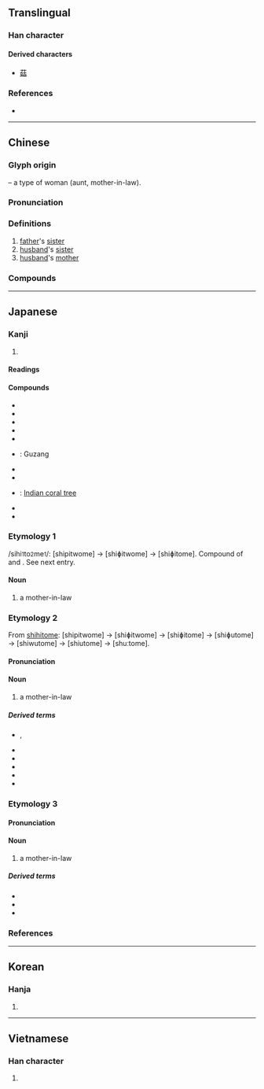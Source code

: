 {{character info/new}}
{{also|菇}}
==Translingual==

===Han character===
{{Han char|rn=38|rad=女|as=05|sn=8|four=44460|canj=VJR|ids=⿰女古}}

====Derived characters====
* [[菇]]

===References===
* {{Han ref|kx=0258.320|dkj=06174|dj=0524.060|hdz=21035.040|uh=59D1|ud=22993|bh=A968|bd=43368}}

----

==Chinese==
{{zh-forms}}

===Glyph origin===
{{Han etym}}
{{Han compound|女|t1=woman|古|ls=psc|c1=s|c2=p}} – a type of woman (aunt, mother-in-law).

===Pronunciation===
{{zh-pron
|m=gū
|c=gu1
|c-t=gu1
|h=pfs=kû
|md=gŭ
|mn=ko͘
|mn-t=gou1
|w=1ku
|mc=y
|oc=y
|cat=n
}}

===Definitions===
{{zh-hanzi}}

# [[father]]'s [[sister]]
# [[husband]]'s [[sister]]
# [[husband]]'s [[mother]]

===Compounds===
{{zh-der|姑表|姑爹|姑夫|姑父|姑姑|姑舅|姑老爺|姑姥姥|姑媽|姑母|姑奶奶|姑娘|姑娘兒|姑婆|姑且|姑嫂|姑妄聽之|何仙姑|姑妄言之|姑息|姑息養奸|姑爺|姑爺爺|姑丈|姑子|慈姑|小姑獨處|小姑娘|三姑六婆|姑息政策|婦姑|卦姑|姑公|姑媳|仙姑|姑嫜|姑丈人|堂分姑娘|僕射姑|尼姑庵|師姑|姑洗|姑太太|固姑|大姑娘|小姑|尼姑|小姑子|嫜姑|婦姑勃谿|姑蘇|姑舅作親|姑惡|姑家|姑婆芋|姑娘氣|姑娘家|伴姑兒|姑婿|姑射神人|大姑子|公姑|姑姊|僕姑|伴姑|大姑|灰姑娘|秀姑巒溪|火金姑|皇姑|皇姑屯|摩姑|村姑|月姑|新姑爺|虎姑婆|胡姑姑|豆姑娘|舅姑|阿姑|麻姑山|黃姑|翁姑|藍姑草|麻姑搔癢|麻姑|魯義姑|藐姑射|金僕姑|迎紫姑|麻姑獻壽|胖姑|花姑|道姑|箕姑|紫姑|雪姑|紅姑娘|老姑娘}}

{{zh-cat|Family}}

----

==Japanese==

===Kanji===
{{ja-kanji|grade=|rs=女05}}

# {{defn|lang=ja|sort=女05}}

====Readings====
{{ja-readings|goon=[[く]] (ku)|kanon=[[こ]] (ko)|kun=[[しゅうとめ]] (shūtome), [[おば]] (oba), [[しばらく]] (shibaraku)}}

====Compounds====
{{der-top|Compounds}}
* {{ja-r|外姑|がいこ}}
* {{ja-r|舅姑|きゅうこ}}
* {{ja-r|姑娘|クーニャン}}
* {{ja-r|慈姑|くわい}}
* {{ja-r|姑洗|こせん}}
* {{ja-r|姑臧|^こぞう}}: Guzang
* {{ja-r|姑息|こそく}}
* {{ja-r|姑射山|こやさん}}
* {{ja-r|梯姑|でいご}}: [[Indian coral tree]]
* {{ja-r|麻姑|^まこ}}
* {{ja-r|鼠姑|わらじむし}}
{{der-bottom}}

===Etymology 1===
/sihi<small>1</small>to<small>2</small>me<small>1</small>/: [shipitwome] → [shiɸitwome] → [shiɸitome]. Compound of {{m|ja|舅||in law|tr=shihito}} and {{m|ja|女||woman|tr=me}}. See next entry.

====Noun====
{{ja-noun|しひとめ}}

# a mother-in-law

===Etymology 2===
{{ja-kanjitab|しゅうとめ|yomi=k}}
From [[姑|shihitome]]: [shipitwome] → [shiɸitwome] → [shiɸitome] → [shiɸutome] → [shiwutome] → [shiutome] → [shuːtome].

====Pronunciation====
{{ja-pron|yomi=k|しゅうとめ|acc=0|acc_ref=DJR,NHK}}

====Noun====
{{ja-noun|しゅうとめ|hhira=しうとめ}}

# a mother-in-law

=====Derived terms=====
{{der-top}}
* {{ja-r|妹姑|いもしゅうとめ}}, {{ja-r|姨|いもしゅうとめ}}
* {{ja-r|小姑|こじゅうとめ}}
* {{ja-r|姑御|しゅうとめご}}
* {{ja-r|姑去り|しゅうとめざり}}
* {{ja-r|蕗の姑|ふき の しゅうとめ}}
* {{ja-r|嫁が姑に成り上がる|よめ が しゅうとめ に なりあがる}}
{{der-bottom}}

===Etymology 3===

====Pronunciation====
{{ja-pron|yomi=k|しゅうと|acc=0|acc_ref=DJR,NHK}}

====Noun====
{{ja-noun|しゅうと|hhira=しうと}}

# a mother-in-law

=====Derived terms=====
{{der-top}}
* {{ja-r|姉姑|あねじゅうと}}
* {{ja-r|小姑|こじゅうと}}
* {{ja-r|姑御|しゅうとご}}
{{der-bottom}}

===References===
<references/>

----

==Korean==

===Hanja===
{{ko-hanja|hangeul=고}}

# {{defn|lang=ko|sort=女05}}

----

==Vietnamese==

===Han character===
{{vi-hantu|[[cô]], [[go]], [[o]]|rs=女05}}

# {{defn|lang=vi|sort=女05}}